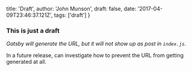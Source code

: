   title: 'Draft',
  author: 'John Munson',
  draft: false,
  date: '2017-04-09T23:46:37.121Z',
  tags: ['draft']
}

### This is just a draft

_Gatsby will generate the URL, but it will not show up as post in `index.js`._

In a future release, can investigate how to prevent the URL from getting generated at all.
